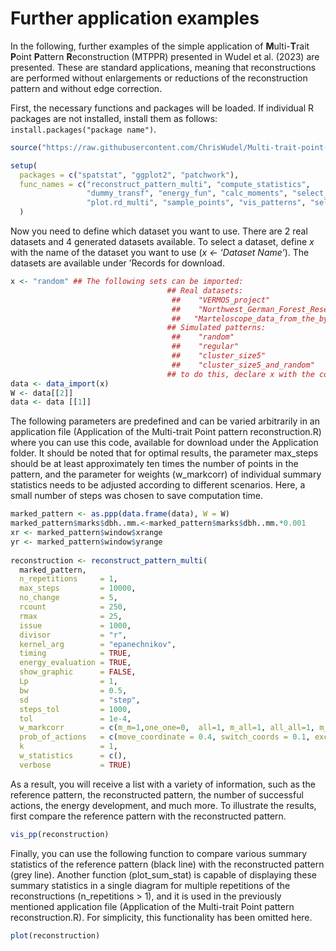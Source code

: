 # Further application examples

In the following, further examples of the simple application of **M**ulti-**T**rait **P**oint **P**attern **R**econstruction (MTPPR) presented in Wudel et al. (2023) are presented. These are standard applications, meaning that reconstructions are performed without enlargements or reductions of the reconstruction pattern and without edge correction.

First, the necessary functions and packages will be loaded. If individual R packages are not installed, install them as follows: `install.packages("package name")`.

```r

source("https://raw.githubusercontent.com/ChrisWudel/Multi-trait-point-pattern-reconstruction/main/func/setup.R")

setup(
  packages = c("spatstat", "ggplot2", "patchwork"),
  func_names = c("reconstruct_pattern_multi", "compute_statistics",
                 "dummy_transf", "energy_fun", "calc_moments", "select_kernel", 
                 "plot.rd_multi", "sample_points", "vis_patterns", "select_data")
  )
```

Now you need to define which dataset you want to use. There are 2 real datasets and 4 generated datasets available. To select a dataset, define *x* with the name of the dataset you want to use (*x \<- 'Dataset Name'*). The datasets are available under 'Records for download.

```r
x <- "random" ## The following sets can be imported: 
                                   ## Real datasets:
                                    ##    "VERMOS_project" 
                                    ##    "Northwest_German_Forest_Research_Institute" 
                                    ##   "Marteloscope_data_from_the_by_the_Chair_of_Forest_Growth_and_Woody_Biomass_Production"
                                   ## Simulated patterns:
                                    ##    "random"
                                    ##    "regular"
                                    ##    "cluster_size5"
                                    ##    "cluster_size5_and_random"
                                   ## to do this, declare x with the corresponding name in "". 
data <- data_import(x)
W <- data[[2]] 
data <- data [[1]] 
```

The following parameters are predefined and can be varied arbitrarily in an application file (Application of the Multi-trait Point pattern reconstruction.R) where you can use this code, available for download under the Application folder. It should be noted that for optimal results, the parameter max_steps should be at least approximately ten times the number of points in the pattern, and the parameter for weights (w_markcorr) of individual summary statistics needs to be adjusted according to different scenarios. Here, a small number of steps was chosen to save computation time.

```r
marked_pattern <- as.ppp(data.frame(data), W = W)   
marked_pattern$marks$dbh..mm.<-marked_pattern$marks$dbh..mm.*0.001   
xr <- marked_pattern$window$xrange
yr <- marked_pattern$window$yrange
                                                                               
reconstruction <- reconstruct_pattern_multi(
  marked_pattern, 
  n_repetitions     = 1,     
  max_steps         = 10000,     
  no_change         = 5,  
  rcount            = 250,     
  rmax              = 25,      
  issue             = 1000,       
  divisor           = "r",    
  kernel_arg        = "epanechnikov",
  timing            = TRUE,    
  energy_evaluation = TRUE,
  show_graphic      = FALSE,  
  Lp                = 1,    
  bw                = 0.5,
  sd                = "step",
  steps_tol         = 1000,   
  tol               = 1e-4,   
  w_markcorr        = c(m_m=1,one_one=0,  all=1, m_all=1, all_all=1, m_m0=1, one_one0=0, all0=1, m_all0=1, all_all0=1),
  prob_of_actions   = c(move_coordinate = 0.4, switch_coords = 0.1, exchange_mark_one = 0.1, exchange_mark_two = 0.1, pick_mark_one = 0.2, pick_mark_two = 0.1, delete_point = 0.0, add_point = 0.0), 
  k                 = 1,       
  w_statistics      = c(),              
  verbose           = TRUE)  
```

As a result, you will receive a list with a variety of information, such as the reference pattern, the reconstructed pattern, the number of successful actions, the energy development, and much more. To illustrate the results, first compare the reference pattern with the reconstructed pattern.

```r
vis_pp(reconstruction) 
```

Finally, you can use the following function to compare various summary statistics of the reference pattern (black line) with the reconstructed pattern (grey line). Another function (plot_sum_stat) is capable of displaying these summary statistics in a single diagram for multiple repetitions of the reconstructions (n_repetitions \> 1), and it is used in the previously mentioned application file (Application of the Multi-trait Point pattern reconstruction.R). For simplicity, this functionality has been omitted here.

```r
plot(reconstruction)
```

